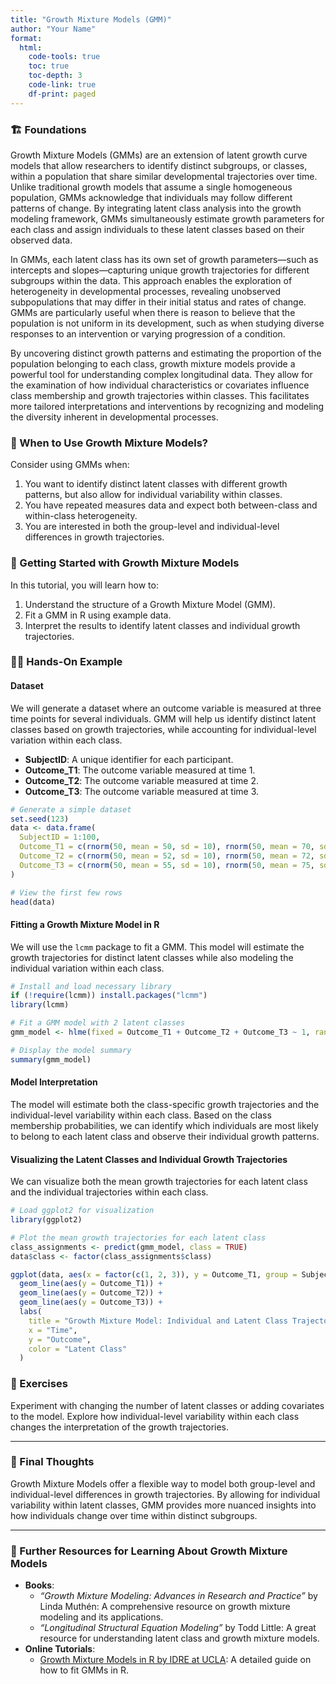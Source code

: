 ```yaml
---
title: "Growth Mixture Models (GMM)"
author: "Your Name"
format: 
  html:
    code-tools: true
    toc: true
    toc-depth: 3
    code-link: true
    df-print: paged
---
```


### 🏗️ Foundations

Growth Mixture Models (GMMs) are an extension of latent growth curve models that allow researchers to identify distinct subgroups, or classes, within a population that share similar developmental trajectories over time. Unlike traditional growth models that assume a single homogeneous population, GMMs acknowledge that individuals may follow different patterns of change. By integrating latent class analysis into the growth modeling framework, GMMs simultaneously estimate growth parameters for each class and assign individuals to these latent classes based on their observed data.

In GMMs, each latent class has its own set of growth parameters—such as intercepts and slopes—capturing unique growth trajectories for different subgroups within the data. This approach enables the exploration of heterogeneity in developmental processes, revealing unobserved subpopulations that may differ in their initial status and rates of change. GMMs are particularly useful when there is reason to believe that the population is not uniform in its development, such as when studying diverse responses to an intervention or varying progression of a condition.

By uncovering distinct growth patterns and estimating the proportion of the population belonging to each class, growth mixture models provide a powerful tool for understanding complex longitudinal data. They allow for the examination of how individual characteristics or covariates influence class membership and growth trajectories within classes. This facilitates more tailored interpretations and interventions by recognizing and modeling the diversity inherent in developmental processes.

<div class="when-to-use-section">

### 🤔 When to Use Growth Mixture Models?

Consider using GMMs when:

1. You want to identify distinct latent classes with different growth patterns, but also allow for individual variability within classes.
2. You have repeated measures data and expect both between-class and within-class heterogeneity.
3. You are interested in both the group-level and individual-level differences in growth trajectories.

</div>

<div class="getting-started-section">

### 🚀 Getting Started with Growth Mixture Models

In this tutorial, you will learn how to:

1. Understand the structure of a Growth Mixture Model (GMM).
2. Fit a GMM in R using example data.
3. Interpret the results to identify latent classes and individual growth trajectories.

</div>

<div class="hands-on-section">

### 👩‍💻 Hands-On Example

#### Dataset

We will generate a dataset where an outcome variable is measured at three time points for several individuals. GMM will help us identify distinct latent classes based on growth trajectories, while accounting for individual-level variation within each class.

- **SubjectID**: A unique identifier for each participant.
- **Outcome_T1**: The outcome variable measured at time 1.
- **Outcome_T2**: The outcome variable measured at time 2.
- **Outcome_T3**: The outcome variable measured at time 3.

```r
# Generate a simple dataset
set.seed(123)
data <- data.frame(
  SubjectID = 1:100,
  Outcome_T1 = c(rnorm(50, mean = 50, sd = 10), rnorm(50, mean = 70, sd = 10)),
  Outcome_T2 = c(rnorm(50, mean = 52, sd = 10), rnorm(50, mean = 72, sd = 10)),
  Outcome_T3 = c(rnorm(50, mean = 55, sd = 10), rnorm(50, mean = 75, sd = 10))
)

# View the first few rows
head(data)
```

#### Fitting a Growth Mixture Model in R

We will use the `lcmm` package to fit a GMM. This model will estimate the growth trajectories for distinct latent classes while also modeling the individual variation within each class.

```r
# Install and load necessary library
if (!require(lcmm)) install.packages("lcmm")
library(lcmm)

# Fit a GMM model with 2 latent classes
gmm_model <- hlme(fixed = Outcome_T1 + Outcome_T2 + Outcome_T3 ~ 1, random = ~ 1, subject = "SubjectID", ng = 2, data = data)

# Display the model summary
summary(gmm_model)
```

#### Model Interpretation

The model will estimate both the class-specific growth trajectories and the individual-level variability within each class. Based on the class membership probabilities, we can identify which individuals are most likely to belong to each latent class and observe their individual growth patterns.

#### Visualizing the Latent Classes and Individual Growth Trajectories

We can visualize both the mean growth trajectories for each latent class and the individual trajectories within each class.

```r
# Load ggplot2 for visualization
library(ggplot2)

# Plot the mean growth trajectories for each latent class
class_assignments <- predict(gmm_model, class = TRUE)
data$class <- factor(class_assignments$class)

ggplot(data, aes(x = factor(c(1, 2, 3)), y = Outcome_T1, group = SubjectID, color = class)) +
  geom_line(aes(y = Outcome_T1)) +
  geom_line(aes(y = Outcome_T2)) +
  geom_line(aes(y = Outcome_T3)) +
  labs(
    title = "Growth Mixture Model: Individual and Latent Class Trajectories",
    x = "Time",
    y = "Outcome",
    color = "Latent Class"
  )
```

</div>

### 🛝 Exercises

Experiment with changing the number of latent classes or adding covariates to the model. Explore how individual-level variability within each class changes the interpretation of the growth trajectories.

---

### 💭 Final Thoughts

Growth Mixture Models offer a flexible way to model both group-level and individual-level differences in growth trajectories. By allowing for individual variability within latent classes, GMM provides more nuanced insights into how individuals change over time within distinct subgroups.

---

### 🔗 Further Resources for Learning About Growth Mixture Models

- **Books**:
   - *"Growth Mixture Modeling: Advances in Research and Practice"* by Linda Muthén: A comprehensive resource on growth mixture modeling and its applications.
   - *"Longitudinal Structural Equation Modeling"* by Todd Little: A great resource for understanding latent class and growth mixture models.

- **Online Tutorials**:
   - [Growth Mixture Models in R by IDRE at UCLA](https://stats.oarc.ucla.edu/r/seminars/growth-mixture-models/): A detailed guide on how to fit GMMs in R.

</div>
